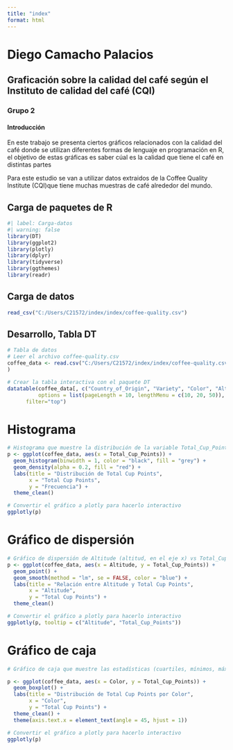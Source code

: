 ---
title: "index"
format: html
---
# Diego Camacho Palacios

## Graficación sobre la calidad del café según el Instituto de calidad del café (CQI)

### Grupo 2

#### Introducción

En este trabajo se presenta ciertos gráficos relacionados con la
calidad del café donde se utilizan diferentes formas de lenguaje en programación en R, el objetivo de estas gráficas es saber cúal es la calidad que tiene el café en distintas partes

Para este estudio se van a utilizar datos extraidos de la Coffee Quality Institute (CQI)que tiene muchas muestras de café alrededor del mundo.

## Carga de paquetes de R
```{r}
#| label: Carga-datos
#| warning: false
library(DT)
library(ggplot2)
library(plotly)
library(dplyr)
library(tidyverse)
library(ggthemes)
library(readr)

```
## Carga de datos
```{r}
read_csv("C:/Users/C21572/index/index/coffee-quality.csv")

```
## Desarrollo, Tabla DT
```{r}
# Tabla de datos
# Leer el archivo coffee-quality.csv 
coffee_data <- read.csv("C:/Users/C21572/index/index/coffee-quality.csv"
)

# Crear la tabla interactiva con el paquete DT
datatable(coffee_data[, c("Country_of_Origin", "Variety", "Color", "Altitude", "Total_Cup_Points")],
          options = list(pageLength = 10, lengthMenu = c(10, 20, 50)),
      filter="top")

```

# Histograma
```{r}
# Histograma que muestre la distribución de la variable Total_Cup_Points
p <- ggplot(coffee_data, aes(x = Total_Cup_Points)) +
  geom_histogram(binwidth = 1, color = "black", fill = "grey") +
  geom_density(alpha = 0.2, fill = "red") +
  labs(title = "Distribución de Total Cup Points",
       x = "Total Cup Points",
       y = "Frecuencia") +
  theme_clean()

# Convertir el gráfico a plotly para hacerlo interactivo
ggplotly(p)
```
# Gráfico de dispersión
```{r}
# Gráfico de dispersión de Altitude (altitud, en el eje x) vs Total_Cup_Points (puntaje total, en el eje y)
p <- ggplot(coffee_data, aes(x = Altitude, y = Total_Cup_Points)) +
  geom_point() +
  geom_smooth(method = "lm", se = FALSE, color = "blue") +
  labs(title = "Relación entre Altitude y Total Cup Points",
       x = "Altitude",
       y = "Total Cup Points") +
  theme_clean()

# Convertir el gráfico a plotly para hacerlo interactivo
ggplotly(p, tooltip = c("Altitude", "Total_Cup_Points"))

```
# Gráfico de caja
```{r}
# Gráfico de caja que muestre las estadísticas (cuartiles, mínimos, máximos y valores atípicos) de la variable Total_Cup_Points (puntaje total) para cada valor de la variable Color (color)

p <- ggplot(coffee_data, aes(x = Color, y = Total_Cup_Points)) +
  geom_boxplot() +
  labs(title = "Distribución de Total Cup Points por Color",
       x = "Color",
       y = "Total Cup Points") +
  theme_clean() +
  theme(axis.text.x = element_text(angle = 45, hjust = 1))

# Convertir el gráfico a plotly para hacerlo interactivo
ggplotly(p)
```


